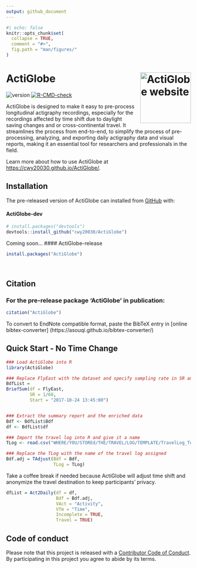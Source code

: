 ```yaml
---
output: github_document
---
```


<!-- README.md is generated from README.Rmd. Please edit that file -->

```r
#| echo: false
knitr::opts_chunk$set(
  collapse = TRUE,
  comment = "#>",
  fig.path = "man/figures/"
)
```

# ActiGlobe <a href="https://github.com/cwy20030/ActiGlobe"><img src="man/figures/logo.png" align="right" height="138" alt="ActiGlobe website" /></a>

<!-- badges: start -->
![version](https://img.shields.io/badge/version-0.1.9-green)
[![R-CMD-check](https://github.com/cwy20030/ActiGlobe/actions/workflows/R-CMD-check.yaml/badge.svg)](https://github.com/cwy20030/ActiGlobe/actions/workflows/R-CMD-check.yaml)
<!-- badges: end -->

ActiGlobe is designed to make it easy to pre-process longitudinal actigraphy recordings, especially for the recordings affected by time shift due to daylight saving changes and or cross-continental travel. It streamlines the process from end-to-end, to simplify the process of pre-processing, analyzing, and exporting daily actigraphy data and visual reports, making it an essential tool for researchers and professionals in the field. 

Learn more about how to use ActiGlobe at <https://cwy20030.github.io/ActiGlobe/>.

## Installation

The pre-released version of ActiGlobe can installed from
[GitHub](https://github.com/) with:

#### ActiGlobe-dev
```r
# install.packages("devtools")
devtools::install_github("cwy20030/ActiGlobe")
```



Coming soon...
#### ActiGlobe-release
```r
install.packages("ActiGlobe")
```


<br>

## Citation 
### For the pre-release package ‘ActiGlobe’ in publication:
```r
citation("ActiGlobe")
```
To convert to EndNote compatible format, paste the BibTeX entry in [online bibtex-converter] (https://asouqi.github.io/bibtex-converter/) 


## Quick Start - No Time Change

```r
### Load ActiGlobe into R
library(ActiGlobe)
```


```r
### Replace FlyEast with the dataset and specify sampling rate in SR and the start of the recording. 
BdfList = 
BriefSum(df = FlyEast,
         SR = 1/60,
         Start = "2017-10-24 13:45:00")


### Extract the summary report and the enriched data
Bdf <- BdfList$Bdf
df <- BdfList$df
```




```r
### Import the travel log into R and give it a name
TLog <- read.csv("WHERE/YOU/STOREd/THE/TRAVEL/LOG/TEMPLATE/TravelLog_Template.csv")

### Replace the TLog with the name of the travel log assigned
Bdf.adj = TAdjust(Bdf = Bdf, 
                  TLog = TLog)
```
Take a coffee break if needed because ActiGlobe will adjust time shift and anonymize the travel destination to keep participants' privacy.


```r
dfList = Act2Daily(df = df,
                   Bdf = Bdf.adj,
                   VAct = "Activity",
                   VTm = "Time",
                   Incomplete = TRUE,
                   Travel = TRUE)
```

## Code of conduct

Please note that this project is released with a [Contributor Code of Conduct](https://github.com/cwy20030/ActiGlobe/CODE_OF_CONDUCT.html). By participating in this project you agree to abide by its terms.
